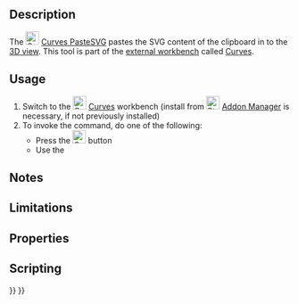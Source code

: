 <languages/>
<translate>

<!--T:1-->
{{Docnav
|[[Curves_ProfileSupport|ProfileSupport]]
|[[Curves_PipeshellProfile|PipeshellProfile]]
|[[Curves_Workbench|Curves]]
|IconL=Curves_ProfileSupport.svg
|IconR=Curves_PipeshellProfile.svg
|IconC=Curves_workbench_icon.svg
}}

<!--T:2-->
{{GuiCommand
|Name=Curves PasteSVG
|MenuLocation=Misc. → Paste SVG
|Workbenches=[[Curves_Workbench|Curves]]
}}

==Description== <!--T:3-->

<!--T:4-->
The [[Image:Curves_PasteSVG.svg|24px]] [[Curves_PasteSVG|Curves PasteSVG]] pastes the SVG content of the clipboard in to the [[3D_view|3D view]]. This tool is part of the [[External_workbenches|external workbench]] called [[Curves_Workbench|Curves]].

==Usage== <!--T:5-->

<!--T:6-->
# Switch to the [[Image:Curves_workbench_icon.svg|24px]] [[Curves_Workbench|Curves]] workbench (install from [[Image:Std_AddonMgr.svg|24px]] [[Std_AddonMgr|Addon Manager]] is necessary, if not previously installed)
# To invoke the command, do one of the following:
#* Press the [[Image:Curves_PasteSVG.svg|24px]] button
#* Use the {{MenuCommand|Misc. → Paste SVG}}


==Notes== <!--T:7-->


==Limitations== <!--T:8-->


==Properties== <!--T:9-->


==Scripting== <!--T:10-->


<!--T:11-->
{{Docnav
|[[Curves_ProfileSupport|ProfileSupport]]
|[[Curves_PipeshellProfile|PipeshellProfile]]
|[[Curves_Workbench|Curves]]
|IconL=Curves_ProfileSupport.svg
|IconR=Curves_PipeshellProfile.svg
|IconC=Curves_workbench_icon.svg
}}

</translate>
{{Curves Tools navi{{#translation:}}}}
{{Userdocnavi{{#translation:}}}}